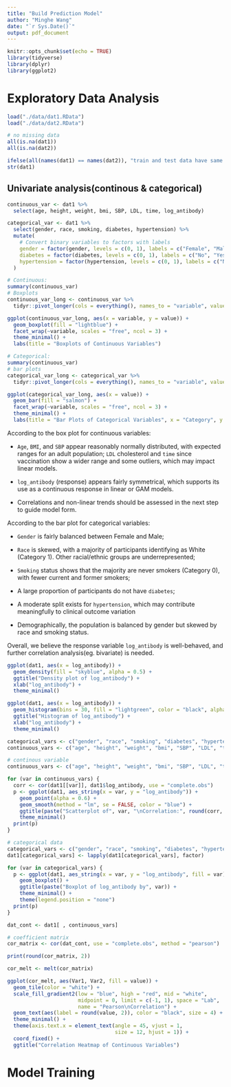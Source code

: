 ```yaml
---
title: "Build Prediction Model"
author: "Minghe Wang"
date: "`r Sys.Date()`"
output: pdf_document
---
```


```r
knitr::opts_chunk$set(echo = TRUE)
library(tidyverse)
library(dplyr)
library(ggplot2)
```

# Exploratory Data Analysis

```r
load("./data/dat1.RData")
load("./data/dat2.RData")

# no missing data
all(is.na(dat1))
all(is.na(dat2))

ifelse(all(names(dat1) == names(dat2)), "train and test data have same structure", "train and test data have different structure")
str(dat1)
```
## Univariate analysis(continous & categorical)

```r
continuous_var <- dat1 %>% 
  select(age, height, weight, bmi, SBP, LDL, time, log_antibody)

categorical_var <- dat1 %>% 
  select(gender, race, smoking, diabetes, hypertension) %>% 
  mutate(
    # Convert binary variables to factors with labels
    gender = factor(gender, levels = c(0, 1), labels = c("Female", "Male")),
    diabetes = factor(diabetes, levels = c(0, 1), labels = c("No", "Yes")),
    hypertension = factor(hypertension, levels = c(0, 1), labels = c("No", "Yes"))
  )

# Continuous:
summary(continuous_var)
# Boxplots
continuous_var_long <- continuous_var %>%
  tidyr::pivot_longer(cols = everything(), names_to = "variable", values_to = "value")

ggplot(continuous_var_long, aes(x = variable, y = value)) +
  geom_boxplot(fill = "lightblue") +
  facet_wrap(~variable, scales = "free", ncol = 3) +
  theme_minimal() +
  labs(title = "Boxplots of Continuous Variables")

# Categorical:
summary(continuous_var)
# bar plots
categorical_var_long <- categorical_var %>%
  tidyr::pivot_longer(cols = everything(), names_to = "variable", values_to = "value")

ggplot(categorical_var_long, aes(x = value)) +
  geom_bar(fill = "salmon") +
  facet_wrap(~variable, scales = "free", ncol = 3) +
  theme_minimal() +
  labs(title = "Bar Plots of Categorical Variables", x = "Category", y = "Count")
```
According to the box plot for continuous variables:

- `Age`, `BMI`, and `SBP` appear reasonably normally distributed, with expected ranges for an adult population; `LDL` cholesterol and `time` since vaccination show a wider range and some outliers, which may impact linear models.

- `log_antibody` (response) appears fairly symmetrical, which supports its use as a continuous response in linear or GAM models.

- Correlations and non-linear trends should be assessed in the next step to guide model form.

According to the bar plot for categorical variables:

- `Gender` is fairly balanced between Female and Male; 

- `Race` is skewed, with a majority of participants identifying as White (Category 1). Other racial/ethnic groups are underrepresented; 

- `Smoking` status shows that the majority are never smokers (Category 0), with fewer current and former smokers; 

- A large proportion of participants do not have `diabetes`; 

- A moderate split exists for `hypertension`, which may contribute meaningfully to clinical outcome variation

- Demographically, the population is balanced by gender but skewed by race and smoking status.

Overall, we believe the response variable `log_antibody` is well-behaved, and further correlation analysis(eg. bivariate) is needed.



```r
ggplot(dat1, aes(x = log_antibody)) +
  geom_density(fill = "skyblue", alpha = 0.5) +
  ggtitle("Density plot of log_antibody") +
  xlab("log_antibody") +
  theme_minimal()

ggplot(dat1, aes(x = log_antibody)) +
  geom_histogram(bins = 30, fill = "lightgreen", color = "black", alpha = 0.7) +
  ggtitle("Histogram of log_antibody") +
  xlab("log_antibody") +
  theme_minimal()

```


```r
categorical_vars <- c("gender", "race", "smoking", "diabetes", "hypertension")
continuous_vars <- c("age", "height", "weight", "bmi", "SBP", "LDL", "time")
```


```r
# continous variable
continuous_vars <- c("age", "height", "weight", "bmi", "SBP", "LDL", "time")

for (var in continuous_vars) {
  corr <- cor(dat1[[var]], dat1$log_antibody, use = "complete.obs")
  p <- ggplot(dat1, aes_string(x = var, y = "log_antibody")) +
    geom_point(alpha = 0.6) +
    geom_smooth(method = "lm", se = FALSE, color = "blue") +
    ggtitle(paste("Scatterplot of", var, "\nCorrelation:", round(corr, 3))) +
    theme_minimal()
  print(p)
}

```

```r
# categorical data
categorical_vars <- c("gender", "race", "smoking", "diabetes", "hypertension")
dat1[categorical_vars] <- lapply(dat1[categorical_vars], factor)

for (var in categorical_vars) {
  p <- ggplot(dat1, aes_string(x = var, y = "log_antibody", fill = var)) +
    geom_boxplot() +
    ggtitle(paste("Boxplot of log_antibody by", var)) +
    theme_minimal() +
    theme(legend.position = "none")
  print(p)
}

```

```r
dat_cont <- dat1[ , continuous_vars]

# coefficient matrix
cor_matrix <- cor(dat_cont, use = "complete.obs", method = "pearson")

print(round(cor_matrix, 2))

```

```r
cor_melt <- melt(cor_matrix)

ggplot(cor_melt, aes(Var1, Var2, fill = value)) +
  geom_tile(color = "white") +
  scale_fill_gradient2(low = "blue", high = "red", mid = "white",
                       midpoint = 0, limit = c(-1, 1), space = "Lab",
                       name = "Pearson\nCorrelation") +
  geom_text(aes(label = round(value, 2)), color = "black", size = 4) +
  theme_minimal() +
  theme(axis.text.x = element_text(angle = 45, vjust = 1,
                                   size = 12, hjust = 1)) +
  coord_fixed() +
  ggtitle("Correlation Heatmap of Continuous Variables")
```


# Model Training